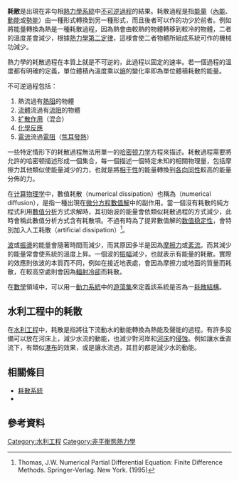 {{refimprove|time=2013-03-31T13:41:16+00:00}}
'''耗散'''是出現在非勻相[[熱力學系統|熱力學系統]]中[[不可逆過程|不可逆過程]]的結果。耗散過程是指[[能量|能量]]（[[內能|內能]]、[[動能|動能]]或[[勢能|勢能]]）由一種形式轉換到另一種形式，而且後者可以作的功少於前者。例如將能量轉換為熱是一種耗散過程，因為熱會由較熱的物體轉移到較冷的物體，二者的溫度差會減少，根據[[熱力學第二定律|熱力學第二定律]]，這様會使二者物體所組成系統可作的機械功減少。

熱力學的耗散過程在本質上就是不可逆的，此過程以固定的速率{{link-en|產生熵|entropy production}}。若一個過程的溫度都有明確的定義，單位體積內溫度乘以[[熵|熵]]的變化率即為單位體積耗散的能量。

不可逆過程包括： 
# 熱流過有[[熱阻|熱阻]]的物體
# [[流體|流體]]流過有[[流阻|流阻]]的物體
# [[扩散作用|扩散作用]]（混合）
# [[化學反應|化學反應]]
# [[電流|電流]]流過[[電阻|電阻]]（[[焦耳發熱|焦耳發熱]]）

一些特定情形下的耗散過程無法用單一的[[哈密顿力学|哈密顿力学]]方程來描述。耗散過程需要將允許的哈密顿描述形成一個集合，每一個描述一個特定未知的相關物理量，包括摩擦力其他類似使能量減少的力，也就是將[[相干性|相干性]]的能量轉換到[[各向同性|各向同性]]較高的能量分佈的力。

在[[计算物理学|计算物理学]]中，數值耗散（numerical dissipation）也稱為{{link-en|數值擴散|Numerical diffusion}}（numerical diffusion），是指一種出現在[[微分方程|微分方程]][[數值解|數值解]]中的副作用。當一個沒有耗散的純{{link-en|平流|advection}}方程式利用[[數值分析|數值分析]]方式求解時，其初始波的能量會依類似耗散過程的方式減少，此時會稱此數值分析方式含有耗散項。不過有時為了提昇數值解的[[数值稳定性|数值稳定性]]，會特別加入人工耗散（artificial dissipation）<ref>Thomas, J.W. Numerical Partial Differential Equation: Finite Difference Methods. Springer-Verlag. New York. (1995)</ref>。

[[波|波]]或[[振盪|振盪]]的能量會隨著時間而減少，而其原因多半是因為[[摩擦力|摩擦力]]或[[紊流|紊流]]。而其減少的能量常會使系統的溫度上昇。一個波的[[振幅|振幅]]減少，也就表示有能量的耗散。實際的效應則依波的本質而不同，例如{{link-en|大氣波|Atmospheric wave}}在接近地表處，會因為摩擦力或地面的質量而耗散，在較高空處則會因為[[輻射冷卻|輻射冷卻]]而耗散。

在[[數學|數學]]領域中，可以用一[[動力系統|動力系統]]中的[[遊蕩集|遊蕩集]]來定義該系統是否為一[[耗散結構|耗散結構]]。

==水利工程中的耗散==
在[[水利工程|水利工程]]中，耗散是指將往下流動水的動能轉換為熱能及聲能的過程。有許多設備可以放在河床上，減少水流的動能，也減少對河岸和[[河床|河床]]的[[侵蚀作用|侵蚀]]。例如讓水垂直流下，有類似[[瀑布|瀑布]]的效果，或是讓水流過{{link-en|拋石|Riprap}}，其目的都是減少水的動能。

==相關條目==
*[[耗散系統|耗散系統]]
*{{link-en|涨落耗散定理|Fluctuation-dissipation theorem}}

==參考資料==
{{reflist}}

[[Category:水利工程|Category:水利工程]]
[[Category:非平衡態熱力學|Category:非平衡態熱力學]]